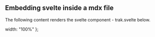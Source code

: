 ## Embedding svelte inside a mdx file

The following content renders the svelte component - trak.svelte below.


  width: "100%"
};



<Trakdata />
